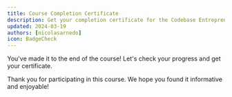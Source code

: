 ```yaml
---
title: Course Completion Certificate
description: Get your completion certificate for the Codebase Entrepreneur Go-to-Market course
updated: 2024-03-19
authors: [nicolasarnedo]
icon: BadgeCheck
---
```



You've made it to the end of the course! Let's check your progress and get your certificate.

<CertificatePage courseId="codebase-entrepreneur-go-to-market"/>

Thank you for participating in this course. We hope you found it informative and enjoyable!
